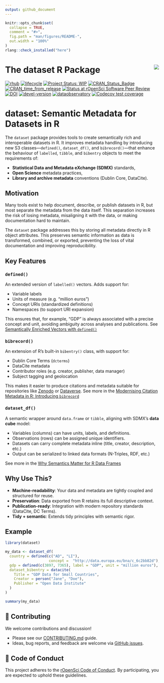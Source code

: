 ```yaml
---
output: github_document
---
```


<!-- README.md is generated from README.Rmd. Please edit that file -->

```r
knitr::opts_chunk$set(
  collapse = TRUE,
  comment = "#>",
  fig.path = "man/figures/README-",
  out.width = "100%"
)
rlang::check_installed("here")
```

# The dataset R Package <a href='https://dataset.dataobservatory.eu/'><img src="man/figures/logo.png" align="right"/></a>

<!-- badges: start -->

[![rhub](https://github.com/dataobservatory-eu/dataset/actions/workflows/rhub.yaml/badge.svg)](https://github.com/dataobservatory-eu/dataset/actions/workflows/rhub.yaml) [![lifecycle](https://lifecycle.r-lib.org/articles/figures/lifecycle-experimental.svg)](https://lifecycle.r-lib.org/articles/stages.html#experimental) [![Project Status: WIP](https://www.repostatus.org/badges/latest/wip.svg)](https://www.repostatus.org/#wip) [![CRAN_Status_Badge](https://www.r-pkg.org/badges/version/dataset)](https://cran.r-project.org/package=dataset) [![CRAN_time_from_release](https://www.r-pkg.org/badges/ago/dataset)](https://cran.r-project.org/package=dataset) [![Status at rOpenSci Software Peer Review](https://badges.ropensci.org/553_status.svg)](https://github.com/ropensci/software-review/issues/553) [![DOI](https://zenodo.org/badge/DOI/10.32614/CRAN.package.dataset.svg)](https://zenodo.org/record/6950435#.YukDAXZBzIU) [![devel-version](https://img.shields.io/badge/devel%20version-0.3.4027-blue.svg)](https://github.com/dataobservatory-eu/dataset) [![dataobservatory](https://img.shields.io/badge/ecosystem-dataobservatory.eu-3EA135.svg)](https://dataobservatory.eu/) [![Codecov test coverage](https://codecov.io/gh/dataobservatory-eu/dataset/graph/badge.svg)](https://app.codecov.io/gh/dataobservatory-eu/dataset)

<!-- badges: end -->

# dataset: Semantic Metadata for Datasets in R

The `dataset` package provides tools to create semantically rich and interoperable datasets in R. It improves metadata handling by introducing new S3 classes—`defined()`, `dataset_df()`, and `bibrecord()`—that enhance the behaviour of `labelled`, `tibble`, and `bibentry` objects to meet the requirements of:

-   **Statistical Data and Metadata eXchange (SDMX)** standards,
-   **Open Science** metadata practices,
-   **Library and archive metadata** conventions (Dublin Core, DataCite).

## Motivation

Many tools exist to help document, describe, or publish datasets in R, but most separate the metadata from the data itself. This separation increases the risk of losing metadata, misaligning it with the data, or making documentation hard to maintain.

The `dataset` package addresses this by storing all metadata directly in R object attributes. This preserves semantic information as data is transformed, combined, or exported, preventing the loss of vital documentation and improving reproducibility.

## Key Features

### `defined()`

An extended version of `labelled()` vectors. Adds support for:

-   Variable labels
-   Units of measure (e.g. "million euros")
-   Concept URIs (standardized definitions)
-   Namespaces (to support URI expansion)

This ensures that, for example, "GDP" is always associated with a precise concept and unit, avoiding ambiguity across analyses and publications. See [Semantically Enriched Vectors with `defined()`](https://dataset.dataobservatory.eu/articles/defined.html)

### `bibrecord()`

An extension of R's built-in `bibentry()` class, with support for:

-   Dublin Core Terms (`dcterms`)
-   DataCite metadata
-   Contributor roles (e.g. creator, publisher, data manager)
-   Subject tagging and geolocation

This makes it easier to produce citations and metadata suitable for repositories like [Zenodo](https://zenodo.org/) or [Dataverse](https://dataverse.org/).  See more in the [Modernising Citation Metadata in R: Introducing `bibrecord`](https://dataset.dataobservatory.eu/articles/bibrecord.html)

### `dataset_df()`

A semantic wrapper around `data.frame` or `tibble`, aligning with SDMX’s **data cube** model:

-   Variables (columns) can have units, labels, and definitions.
-   Observations (rows) can be assigned unique identifiers.
-   Datasets can carry complete metadata inline (title, creator, description, etc.)
-   Output can be serialized to linked data formats (N-Triples, RDF, etc.)

See more in the [Why Semantics Matter for R Data Frames](https://dataset.dataobservatory.eu/articles/dataset_df.html)

## Why Use This?

-   **Machine-readability**: Your data and metadata are tightly coupled and structured for reuse.
-   **Preservation**: Data exported from R retains its full descriptive context.
-   **Publication-ready**: Integration with modern repository standards (DataCite, DC Terms).
-   **Tidy + semantic**: Extends tidy principles with semantic rigor.

## Example

``` r
library(dataset)

my_data <- dataset_df(
  country = defined(c("AD", "LI"), 
                    concept =  "http://data.europa.eu/bna/c_6c2bb82d"),
  gdp = defined(c(3897, 7365), label = "GDP", unit = "million euros"),
  dataset_bibentry = datacite(
    Title = "GDP Data for Small Countries",
    Creator = person("Jane", "Doe"),
    Publisher = "Open Data Institute"
  )
)

summary(my_data)
```

## 🧪 Contributing

We welcome contributions and discussion!

-   Please see our [CONTRIBUTING.md](https://github.com/dataobservatory-eu/dataset/blob/main/CONTRIBUTING.md) guide.
-   Ideas, bug reports, and feedback are welcome via [GitHub issues](https://github.com/dataobservatory-eu/dataset/issues).

## 📜 Code of Conduct

This project adheres to the [rOpenSci Code of Conduct](https://ropensci.org/code-of-conduct/). By participating, you are expected to uphold these guidelines.
